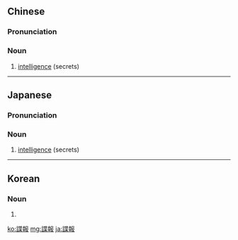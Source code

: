 {{also|谍报}}
==Chinese==
{{zh-forms|s=谍报}}

===Pronunciation===
{{zh-pron
|m=diébào
|c=dip6 bou3
|cat=n
}}

===Noun===
{{zh-noun}}

# [[intelligence]] (secrets)

----

==Japanese==
{{ja-kanjitab|ちょう|ほう|yomi=o}}

===Pronunciation===
{{ja-pron|ちょうほう|y=o}}

===Noun===
{{ja-noun|ちょうほう}}

# [[intelligence]] (secrets)

----

==Korean==
{{ko-hanjatab}}

===Noun===
{{ko-noun|hj|hangeul=첩보}}

# {{hanja form of|첩보|[[intelligence]] (secrets)}}

[[ko:諜報]]
[[mg:諜報]]
[[ja:諜報]]